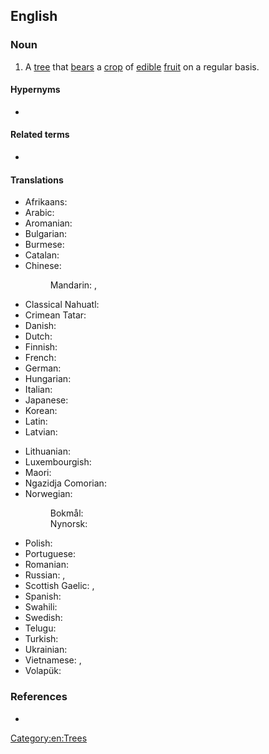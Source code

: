 {{also|fruit-tree}}
==English==

===Noun===
{{en-noun}}

# {{lb|en|botany}} A [[tree]] that [[bears]] a [[crop]] of [[edible]] [[fruit]] on a regular basis.

====Hypernyms====
* {{l|en|tree}}

====Related terms====
* {{l|en|food tree}}

====Translations====
{{trans-top|a tree that bears a crop of edible fruit on a regular basis}}
* Afrikaans: {{t|af|vrugteboom}}
* Arabic: {{t-needed|ar}}
* Aromanian: {{t|rup|pom}}
* Bulgarian: {{t|bg|овошка|f}}
* Burmese: {{t+|my|သီးပင်}}
* Catalan: {{t|ca|fruiter|m}}
* Chinese:
*: Mandarin: {{t+|cmn|果樹|sc=Hani}}, {{t+|cmn|果树|tr=guǒshù|sc=Hani}}
* Classical Nahuatl: {{t|nci|xōchihcualcuahuitl}}
* Crimean Tatar: {{t|crh|meyva teregi}}
* Danish: {{t+|da|frugttræ|n}}
* Dutch: {{t+|nl|fruitboom|m}}
* Finnish: {{t|fi|hedelmäpuu}}
* French: {{t+|fr|arbre fruitier|m}}
* German: {{t+|de|Obstbaum|m}}
* Hungarian: {{t+|hu|gyümölcsfa}}
* Italian: {{t|it|albero da frutto|m}}
* Japanese: {{t+|ja|果樹|tr=かじゅ, kaju|sc=Jpan}}
* Korean: {{t-needed|ko}}
* Latin: {{t+|la|pōmus}}
* Latvian: {{t|lv|augļu koks|m}}
{{trans-mid}}
* Lithuanian: {{t|lt|vaismedis|m}}
* Luxembourgish: {{t|lb|Uebstbam|m}}
* Maori: {{t|mi|rākau whai hua}}
* Ngazidja Comorian: {{t|zdj|mri wa marunda|c3|c4}}
* Norwegian:
*: Bokmål: {{t|nb|frukttre|n}}
*: Nynorsk: {{t|nn|frukttre|n}}
* Polish: {{t|pl|drzewo owocowe|n}}
* Portuguese: {{t|pt|[[árvore]] [[frutífera]]|f}}
* Romanian: {{t+|ro|pom|m}}
* Russian: {{t|ru|плодо́вое де́рево|n}}, {{t|ru|фрукто́вое де́рево|n}}
* Scottish Gaelic: {{t|gd|meas-chraobh|f}}, {{t|gd|craobh-mheas|f}}
* Spanish: {{t|es|árbol frutal|m}}
* Swahili: {{t|sw|mti wa matunda|c3|c4}}
* Swedish: {{t+|sv|fruktträd|n}}
* Telugu: {{t+|te|పండ్ల చెట్టు}}
* Turkish: {{t+|tr|meyve ağacı}}
* Ukrainian: {{t-needed|uk}}
* Vietnamese: {{t|vi|cây ăn quả}}, {{t|vi|cây ăn trái}}
* Volapük: {{t+|vo|flukabim}}
{{trans-bottom}}

===References===
* {{pedia}}

[[Category:en:Trees]]